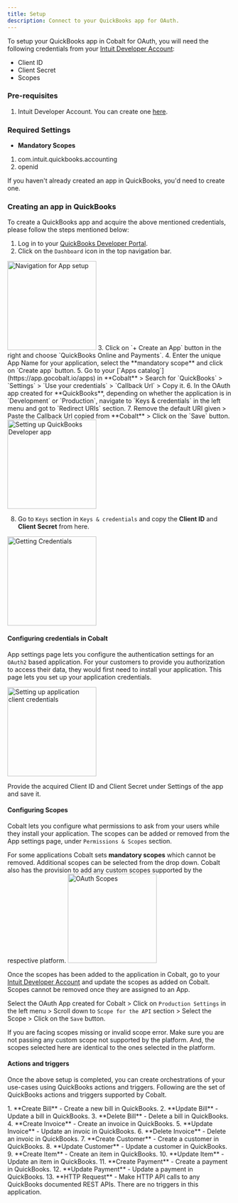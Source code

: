 ```yaml
---
title: Setup
description: Connect to your QuickBooks app for OAuth.
---
```

To setup your QuickBooks app in Cobalt for OAuth, you will need the following credentials from your [Intuit Developer Account](https://developer.intuit.com/app/developer/homepage):
- Client ID
- Client Secret
- Scopes

### Pre-requisites

1. Intuit Developer Account. You can create one [here](https://developer.intuit.com/app/developer/homepage).

### Required Settings

* **Mandatory Scopes** 
1. com.intuit.quickbooks.accounting
2. openid

<Info>If you haven't already created an app in QuickBooks, you'd need to create one.</Info>

### Creating an app in QuickBooks

To create a QuickBooks app and acquire the above mentioned credentials, please follow the steps mentioned below:

1. Log in to your [QuickBooks Developer Portal](https://developer.intuit.com/app/developer/homepage).
2. Click on the `Dashboard` icon in the top navigation bar.
<img height="200" src="/images/Quickbooks/quickbooks_navigation.png" alt="Navigation for App setup"/>
3. Click on `+ Create an App` button in the right and choose `QuickBooks Online and Payments`.
4. Enter the unique App Name for your application, select the **mandatory scope** and click on `Create app` button.
5. Go to your [`Apps catalog`](https://app.gocobalt.io/apps) in **Cobalt** > Search for `QuickBooks` > `Settings` > `Use your credentials` > `Callback Url` > Copy it.
6. In the OAuth app created for **QuickBooks**, depending on whether the application is in `Development` or `Production`, navigate to `Keys & credentials` in the left menu and got to `Redirect URIs` section.
7. Remove the default URI given > Paste the Callback Url copied from **Cobalt** > Click on the `Save` button.
<img height="200" src="/images/Quickbooks/quickbooks_config.png" alt="Setting up QuickBooks Developer app"/>

8. Go to `Keys` section in `Keys & credentials` and copy the **Client ID** and **Client Secret** from here.
<img height="200" src="/images/Quickbooks/quickbooks_credentials.png" alt="Getting Credentials"/>

#### Configuring credentials in Cobalt
App settings page lets you configure the authentication settings for an `OAuth2` based application. For your customers to provide you authorization to access their data,
they would first need to install your application. This page lets you set up your application credentials.

<img height="200" src="/images/Quickbooks/quickbooks_cobalt.png" alt="Setting up application client credentials"/>

Provide the acquired Client ID and Client Secret under Settings of the app and save it.

#### Configuring Scopes
Cobalt lets you configure what permissions to ask from your users while they install your application. The scopes can be added or removed from the App settings page, under `Permissions & Scopes`
section. 

For some applications Cobalt sets **mandatory scopes** which cannot be removed. Additional scopes can be selected from the drop down. Cobalt also has the provision to add any 
custom scopes supported by the respective platform.
<img height="200" src="/images/Quickbooks/quickbooks_scopes.png" alt="OAuth Scopes"/>

Once the scopes has been added to the application in Cobalt, go to your [Intuit Developer Account](https://developer.intuit.com/app/developer/homepage) and update the scopes as added on Cobalt.
<Info>
Scopes cannot be removed once they are assigned to an App.
</Info>

Select the OAuth App created for Cobalt > Click on `Production Settings` in the left menu > Scroll down to `Scope for the API` section > Select the Scope > Click on the `Save` button. 

<Warning>
If you are facing scopes missing or invalid scope error. Make sure you are not passing any custom scope not supported by the platform. And, the scopes selected here are
identical to the ones selected in the platform.
</Warning>

#### Actions and triggers
Once the above setup is completed, you can create orchestrations of your use-cases using QuickBooks actions and triggers. Following are the set of QuickBooks actions and triggers
supported by Cobalt.

<Tabs>
  <Tab title="Actions">
  <AccordionGroup>
  <Accordion title="Bill">
     1. **Create Bill** - Create a new bill in QuickBooks.
     2. **Update Bill** - Update a bill in QuickBooks.
     3. **Delete Bill** - Delete a bill in QuickBooks.
    </Accordion>
    <Accordion title="Invoice">
     4. **Create Invoice** - Create an invoice in QuickBooks.
     5. **Update Invoice** - Update an invoic in QuickBooks.
     6. **Delete Invoice** - Delete an invoic in QuickBooks.
     </Accordion>
    <Accordion title="Customer">
     7. **Create Customer** - Create a customer in QuickBooks.
     8. **Update Customer** - Update a customer in QuickBooks.
     </Accordion>
    <Accordion title="Item">
     9. **Create Item** - Create an item in QuickBooks.
     10. **Update Item** - Update an item in QuickBooks.
      </Accordion>
    <Accordion title="Payment">
     11. **Create Payment** - Create a payment in QuickBooks.
     12. **Update Payment** - Update a payment in QuickBooks.
     </Accordion>
     <Accordion title="Others">
     13. **HTTP Request** - Make HTTP API calls to any QuickBooks documented REST APIs.
      </Accordion>
</AccordionGroup>
</Tab>

  <Tab title="Triggers">
        There are no triggers in this application.
  </Tab>
</Tabs>